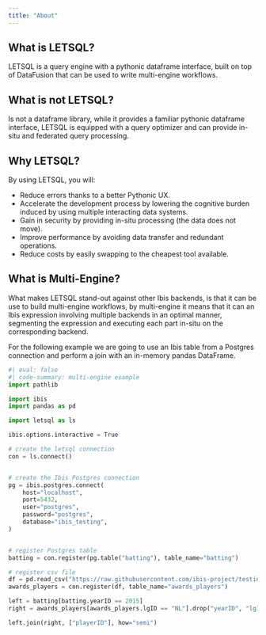```yaml
---
title: "About"
---
```


## What is LETSQL?

LETSQL is a query engine with a pythonic dataframe interface, built on top of DataFusion that can be used to write multi-engine workflows.

## What is not LETSQL?
Is not a dataframe library, while it provides a familiar pythonic dataframe interface, LETSQL is equipped with a query optimizer and can
provide in-situ and federated query processing.

## Why LETSQL?

By using LETSQL, you will:

- Reduce errors thanks to a better Pythonic UX.
- Accelerate the development process by lowering the cognitive burden induced by using multiple interacting data systems.
- Gain in security by providing in-situ processing (the data does not move).
- Improve performance by avoiding data transfer and redundant operations.
- Reduce costs by easily swapping to the cheapest tool available.

## What is Multi-Engine?

What makes LETSQL stand-out against other Ibis backends, is that it can be use to build multi-engine workflows, by
multi-engine it means that it can an Ibis expression involving multiple backends in an optimal manner, segmenting the
expression and executing each part in-situ on the corresponding backend.


For the following example we are going to use an Ibis table from a Postgres connection and perform a join with an in-memory
pandas DataFrame.

```python
#| eval: false
#| code-summary: multi-engine example
import pathlib

import ibis
import pandas as pd

import letsql as ls

ibis.options.interactive = True

# create the letsql connection
con = ls.connect()


# create the Ibis Postgres connection
pg = ibis.postgres.connect(
    host="localhost",
    port=5432,
    user="postgres",
    password="postgres",
    database="ibis_testing",
)


# register Postgres table
batting = con.register(pg.table("batting"), table_name="batting")

# register csv file
df = pd.read_csv("https://raw.githubusercontent.com/ibis-project/testing-data/master/csv/awards_players.csv")
awards_players = con.register(df, table_name="awards_players")

left = batting[batting.yearID == 2015]
right = awards_players[awards_players.lgID == "NL"].drop("yearID", "lgID").execute()

left.join(right, ["playerID"], how="semi")
```








